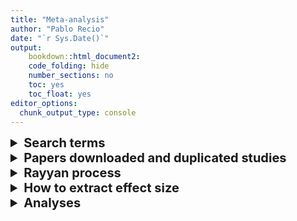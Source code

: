 ```yaml
---
title: "Meta-analysis"
author: "Pablo Recio"
date: "`r Sys.Date()`"
output: 
    bookdown::html_document2: 
    code_folding: hide
    number_sections: no
    toc: yes
    toc_float: yes
editor_options: 
  chunk_output_type: console
---
```


<details>
  <summary style=font-size:20px>**Search terms**</summary>  

* Searchs made during 2022 in *Web of Science* and *Scopus*  
* Initial terms obtained from Eyck et al. 2019 (*Biol Rev*), and Lambert & Guillete 2021 (*Biol Rev*):  
  + developmental, early-life, pre-natal/hatch  
  + stress, maternal separation, handling, restrain, restriction, dessication, predator, hast hardening, nutrition, exposure, CORT, Glucocorticoids, Corticosterone  
  + cognition, learning, memory  

<font size=4.5>Code for *Web of Science*: </font>  

<details>
  <summary style=font-size:15px>*Trial 1*</summary>  
  
  - CODE: (development* OR early-life OR early life OR pre-natal* OR pre natal* pre-hatch* OR pre hatch* ) AND (stress* OR maternal separation OR handl* OR restr* OR dessicat* OR predat* OR nutrit* OR  expos* OR Glucocorticoid* OR Cort* ) AND (cognit* OR learn* OR memory) NOT (human* OR child* OR infant*)  
 - RESULTS: **55.602** papers  
</details>  

<details>
  <summary style=font-size:15px>*Trial 2*</summary>  
  
  - CODE: (eggs OR mother OR maternal OR early-life OR early life OR pre-natal* OR pre natal* OR pre-hatch* OR pre hatch* ) AND (stress* OR Glucocorticoid* OR Cort* ) AND (cognit* OR learn* OR memory) NOT (human* OR child* OR infant* OR therapy OR trauma* OR emotion* OR clinic* OR plant*)   
 - RESULTS: **3.214** papers  
</details>  

<font size=4.5>Code for *Scopus*: </font>  

<details>
  <summary style=font-size:15px>*Trial 1*</summary>  
  
  - CODE:  
    Search 1: TITLE-ABS-KEY(eggs OR mother OR maternal OR early-life OR "early life" OR pre-natal* OR "pre natal* " OR pre-hatch* OR "pre hatch* " AND NOT (human* OR child* OR infant* OR therapy OR trauma* OR emotion* OR clinic* OR plant*))  
    Search 2: TITLE-ABS-KEY(stress* OR Glucocorticoid* OR Cort* AND NOT (human* OR child* OR infant* OR therapy OR trauma* OR emotion* OR clinic* OR plant*))  
    Search 3: TITLE-ABS-KEY(cognit* OR learn* OR memory AND NOT (human* OR child* OR infant* OR therapy OR trauma* OR emotion* OR clinic* OR plant*))  
    Finally, I combined all the searches (Search > Search history > Combine queries) 
 - RESULTS: **1.528** papers  
</details>  

<details>
<summary><font size=4.5>*Other searches*: </font></summary>  
  
  Together with the search on both databases, I search those papers in the metadata from Eyck et al. 2019 (*Biol Rev*) where learning or cognition was measured as the main trait (**12** papers)
  
</details>  


</details>

<details>
<summary style=font-size:20px>**Papers downloaded and duplicated studies**</summary>

  * After obtaining all the references, I created a library on EndNote 20 (*Meta-analysis.enl*), combine all the references in one list and get rid of duplicates (Library>Fin Duplicates).  
  Total number of duplicates: 931  
    - RESULTS: **4288** papers  

</details>


<details>
<summary style=font-size:20px>**Rayyan process**</summary>

<details>
  <summary style=font-size:16px> How to import a library from NoteEnd </summary>  
  
 
</details>  

<details>
  <summary style=font-size:16px> How to share the RAYYAN library </summary>  
  
 
</details>

<details>
  <summary style=font-size:16px> How to get rid of papers </summary>  
  
 
</details>

<details>
  <summary style=font-size:16px> FINAL RESULTS </summary>  
  
 
</details>

</details>


<details>
<summary style=font-size:20px>**How to extract effect size**</summary>



</details>


<details>
<summary style=font-size:20px>**Analyses**</summary>



</details>

